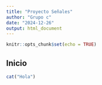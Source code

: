 ```yaml
---
title: "Proyecto Señales"
author: "Grupo c"
date: "2024-12-26"
output: html_document
---
```


```r
knitr::opts_chunk$set(echo = TRUE)
```

## Inicio 
```r
cat("Hola")
```




